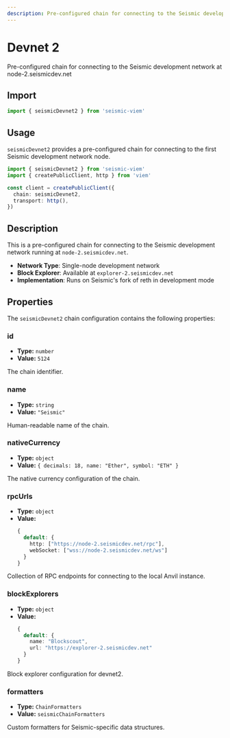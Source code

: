```yaml
---
description: Pre-configured chain for connecting to the Seismic development network at node-2.seismicdev.net
---
```


# Devnet 2

Pre-configured chain for connecting to the Seismic development network at node-2.seismicdev.net

## Import

```ts
import { seismicDevnet2 } from 'seismic-viem'
```

## Usage

`seismicDevnet2` provides a pre-configured chain for connecting to the first Seismic development network node.

```ts
import { seismicDevnet2 } from 'seismic-viem'
import { createPublicClient, http } from 'viem'

const client = createPublicClient({
  chain: seismicDevnet2,
  transport: http(),
})
```

## Description

This is a pre-configured chain for connecting to the Seismic development network running at `node-2.seismicdev.net`.

- **Network Type**: Single-node development network
- **Block Explorer**: Available at `explorer-2.seismicdev.net`
- **Implementation**: Runs on Seismic's fork of reth in development mode

## Properties

The `seismicDevnet2` chain configuration contains the following properties:

### id

- **Type:** `number`
- **Value:** `5124`

The chain identifier.

### name

- **Type:** `string`
- **Value:** `"Seismic"`

Human-readable name of the chain.

### nativeCurrency

- **Type:** `object`
- **Value:** `{ decimals: 18, name: "Ether", symbol: "ETH" }`

The native currency configuration of the chain.

### rpcUrls

- **Type:** `object`
- **Value:**
  ```ts
  {
    default: {
      http: ["https://node-2.seismicdev.net/rpc"],
      webSocket: ["wss://node-2.seismicdev.net/ws"]
    }
  }
  ```

Collection of RPC endpoints for connecting to the local Anvil instance.

### blockExplorers

- **Type:** `object`
- **Value:**
  ```ts
  {
    default: {
      name: "Blockscout",
      url: "https://explorer-2.seismicdev.net"
    }
  }
  ```

Block explorer configuration for devnet2.

### formatters

- **Type:** `ChainFormatters`
- **Value:** `seismicChainFormatters`

Custom formatters for Seismic-specific data structures.
